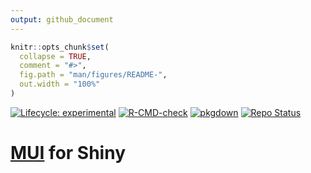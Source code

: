 ```yaml
---
output: github_document
---
```


```r
knitr::opts_chunk$set(
  collapse = TRUE,
  comment = "#>",
  fig.path = "man/figures/README-",
  out.width = "100%"
)
```

<!-- badges: start -->

[![Lifecycle: experimental](https://img.shields.io/badge/lifecycle-experimental-orange.svg)](https://www.tidyverse.org/lifecycle/#experimental) [![R-CMD-check](https://github.com/kalganem/shinymui/actions/workflows/R-CMD-check.yaml/badge.svg)](https://github.com/kalganem/shinymui/actions/workflows/R-CMD-check.yaml) [![pkgdown](https://github.com/kalganem/shinymui/actions/workflows/pkgdown.yaml/badge.svg)](https://github.com/kalganem/shinymui/actions/workflows/pkgdown.yaml) [![Repo Status](https://www.repostatus.org/badges/latest/active.svg)](https://www.repostatus.org/#active)

<!-- badges: end -->

# [MUI](https://mui.com/ "MUI Webpage") for Shiny
